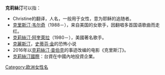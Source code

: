 {{wiktionary|Christine}}
'''克莉絲汀'''可以指：
*Christine的翻译，人名，一般用于女性，意为耶稣的追随者。
*[[克里斯汀·韦尔奇|克里斯汀·韦尔奇]]（1988－），来自美国的女歌手，因翻唱多首国语歌曲而走红。
*[[克莉絲汀·阿奎萊拉|克莉絲汀·阿奎萊拉]]（1980－），美國著名歌手。
*[[克麗斯汀|克麗斯汀]]，[[史蒂芬·金|史蒂芬·金]]的恐怖小说
*2016年以[[克莉絲汀·查伯克|克莉絲汀·查伯克]]的事迹改编的电影《克里斯汀》。
*[[克莉絲汀國際|克莉絲汀國際]]：台資在中國內地投資企業。

{{Disambiguation|C|Cat=四字人名译名消歧义}}
[[Category:欧洲女性名|Category:欧洲女性名]]